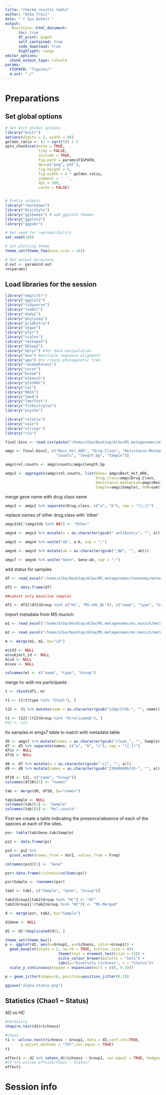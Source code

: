 ```yaml
---
title: "checkm results table"
author: "Alba Troci"
date: "`r Sys.Date()`"  
output:
   BiocStyle::html_document:
      toc: true
      df_print: paged
      self_contained: true
      code_download: true 
      highlight: tango
editor_options: 
  chunk_output_type: console
params:
  FIGPATH: "figures/"
  d.out: "./"
---
```

# Preparations
## Set global options

```r
# Set knit global options
library("knitr")
options(digits = 2, width = 80)
golden_ratio <- (1 + sqrt(5)) / 2
opts_chunk$set(echo = TRUE,
               tidy = FALSE,
               include = TRUE,
               fig.path = params$FIGPATH,
               dev=c("png",'pdf'),
               fig.height = 5,
               fig.width = 4 * golden_ratio,
               comment = '  ',
               dpi = 300,
               cache = FALSE)


# Pretty outputs
library("rmarkdown")
library("BiocStyle")
library("ggthemes") # add ggplot2 themes
library("ggplot2")
library("ggpubr")

# Set seed for reproducibility
set.seed(100)

# Set plotting theme
theme_set(theme_few(base_size = 14))

# Set output directory
d.out <- params$d.out
rm(params)
```


## Load libraries for the session
```r
library("magrittr")
library("ggplot2")
library("tidyverse")
library("readxl")
library("dada2")
library("phyloseq")
library("gridExtra")
library("vegan")
library("plyr")
library("scales")
library("reshape2")
library("DESeq2")
library("dplyr") #for data manipulation
library("msa") #multiple sequence alignment
library("ape") #to create phylogenetic tree
library("randomForest") 
library("caret") 
library("broom")
library("mlbench")
library("plotROC")
library("car")
library("MASS")
library("lme4")
library("lmerTest")
library("fitdistrplus")
library("psycho")

library("rstatix")
library("coin")
library("stringr")
library("rio")


```



```r
final.bins <- read.csv(paste("/home/alba/Desktop/Alba/MS.metagenomes/ms.munich.kiel/arg/amg.stool/2.all.amgs.stool.km.tsv"),sep = '\t', header=TRUE)
```


```r
amgs <- final.bins[, c("Best_Hit_ARO", "Drug.Class", "Resistance.Mechanism",
                       "counts", "length_bp", "Sample")]

```


```r
amgs$rel.counts <- amgs$counts/amgs$length_bp
```

```r
amgs2 <- aggregate(amgs$rel.counts, list(Gene= amgs$Best_Hit_ARO, 
                                         Drug.class=amgs$Drug.Class, 
                                         Resistance.mechanism=amgs$Resistance.Mechanism, 
                                         Sample=amgs$Sample), FUN=sum)
```

merge gene name with drug class name

```r
amgs3 <- amgs2 %>% separate(Drug.class, c("a", "b"), sep = "([;])")
```

replace names of other drug.class with 'other'
```r
amgs3$b[!(amgs3$b %in% NA)] <- "Other"
```

```r
amgs4 <- amgs3 %>% mutate(a = as.character(gsub(" antibiotic", "", a)))
```


```r
amgs5 <- amgs4 %>% unite("ab", a:b, sep = ";")
```

```r
amgs6 <- amgs5 %>% mutate(ab = as.character(gsub(";NA", "", ab)))
```


```r
amgs7 <- amgs6 %>% unite("Gene", Gene:ab, sep = ";")
```


add status for samples

```r
df <- read_excel("/home/alba/Desktop/Alba/MS.metagenomes/taxonomy/metadata/Metagenomes_all.stool.xlsx")

df2 <- data.frame(df)
```

```r
##subset only baseline samples

df1 <- df2[(df2$Group %in% c("HC", "MS-nOC_BL")), c("name", "type", "Group")]
```


import metadata from MS munich 

```r
m1 <- read_excel("/home/alba/Desktop/Alba/MS.metagenomes/ms.munich/metadata/Metagenomes_MS_Munich.alba.edit.xlsx")

m2 <- read_excel("/home/alba/Desktop/Alba/MS.metagenomes/ms.munich/metadata/Proben.Kiel.Therapienaiv.und.Ocrelizumab.metagenomes.xlsx")
```


```r
m <- merge(m1, m2, by="id")

m$id3 <- NULL
m$subject_id <- NULL
m$id <- NULL
m$sex <- NULL

colnames(m) <- c("name", "type", "Group")
```

merge hc with ms participants

```r
t <- rbind(df1, m)

t1 <- t[(t$type %in% "Stool"), ]
```


```r
t22 <- t1 %>% mutate(name = as.character(gsub("22Apr5745-", "", name)))
```

```r
t2 <- t22[!(t22$Group %in% "Ocrelizumab"), ]
#t2 <- t22
```




fix samples in amgs7 table to match with metadata table

```r
d5 <- amgs7 %>% mutate(names = as.character(gsub("clean_", "", Sample)))
d7 <- d5 %>% separate(names, c("a", "b", "c"), sep = "([_])")
d7$c <- NULL
d7$b <- NULL

d8 <- d7 %>% mutate(a = as.character(gsub("-L1", "", a)))
d9 <- d8 %>% mutate(names = as.character(gsub("220400005745-", "", a)))
```



```r
df10 <- t2[, c("name", "Group")]
colnames(df10)[1] <- "names"
```

```r
tab <- merge(d9, df10, by="names")
```


```r
tab$Sample <- NULL
colnames(tab)[1] <- "Sample"
colnames(tab)[4] <- "Rel.counts"
```


First we create a table indicating the presence/absence of each of the species at each of the sites.

```r

ps<- table(tab$Gene,tab$Sample)

ps2 <- data.frame(ps)

```


```r
ps3 <- ps2 %>%
  pivot_wider(names_from = Var2, values_from = Freq)
```

```r
colnames(ps3)[1] <- "Gene"
```

```r

psr<-data.frame(richness=colSums(ps))

```

```r
psr$Sample <- rownames(psr)
```

```r
tab2 <- tab[, c("Sample", "Gene", "Group")]
```

```r
tab2$Group1[tab2$Group %in% "HC"] <- "HC"
tab2$Group1[!(tab2$Group %in% "HC")] <- "MS-Merged"
```




```r
d <- merge(psr, tab2, by="Sample")
```

```r
d$Gene <- NULL

d2 <- d[!(duplicated(d)), ]
```

```r
theme_set(theme_bw())
p <- ggplot(d2, aes(x=Group1, y=richness, color=Group1)) + 
  geom_boxplot(alpha = 2, na.rm = TRUE, outlier.size = 0)+ 
                        theme(text = element_text(size = 13)) +
                        scale_colour_brewer(palette = "Set1") +
                        labs(y="Diversity richness", x = "Status")+
  scale_y_continuous(expand = expansion(mult = c(0, 0.3)))

p + geom_jitter(shape=16, position=position_jitter(0.2))

ggsave("alpha.status.png")
```

## Statistics (Chao1 ~ Status)

AD vs HC
```r
#normality
shapiro.test(d2$richness)

#chao1
t1 <- wilcox.test(richness ~ Group1, data = d2,conf.int=TRUE,
       p.adjust.methods = "fdr",var.equal = TRUE)
t1

effect1 <- d2 %>% cohens_d(richness ~ Group1, var.equal = TRUE, hedges.correction = TRUE)
#df %>% wilcox_effsize(Chao1 ~ Status)
effect1

```



# Session info

